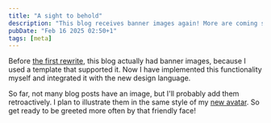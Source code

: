 ```yaml
---
title: "A sight to behold"
description: "This blog receives banner images again! More are coming soon."
pubDate: "Feb 16 2025 02:50+1"
tags: [meta]
---
```


Before [the first rewrite](/blog/undergoing-an-overhaul), this blog actually had banner images, because I used a template that supported it. Now I have implemented this functionality myself and integrated it with the new design language.

So far, not many blog posts have an image, but I'll probably add them retroactively. I plan to illustrate them in the same style of my [new avatar](/blog/the-glow-up-is-real). So get ready to be greeted more often by that friendly face!
